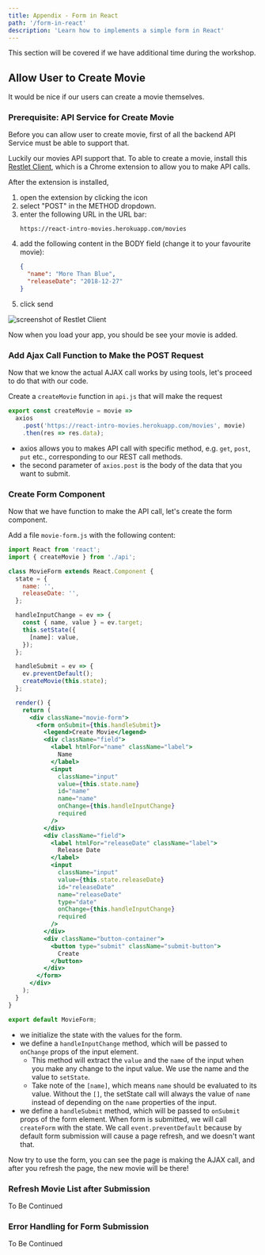 ```yaml
---
title: Appendix - Form in React
path: '/form-in-react'
description: 'Learn how to implements a simple form in React'
---
```


This section will be covered if we have additional time during the workshop.

## Allow User to Create Movie

It would be nice if our users can create a movie themselves.

### Prerequisite: API Service for Create Movie

Before you can allow user to create movie, first of all the backend API Service must be able to support that.

Luckily our movies API support that. To able to create a movie, install this [Restlet Client][restlet-client], which is a Chrome extension to allow you to make API calls.

After the extension is installed,

1. open the extension by clicking the icon
1. select "POST" in the METHOD dropdown.
1. enter the following URL in the URL bar:
   ```
   https://react-intro-movies.herokuapp.com/movies
   ```
1. add the following content in the BODY field (change it to your favourite movie):
   ```json
   {
     "name": "More Than Blue",
     "releaseDate": "2018-12-27"
   }
   ```
1. click send

![screenshot of Restlet Client](restlet-client.png)

Now when you load your app, you should be see your movie is added.

### Add Ajax Call Function to Make the POST Request

Now that we know the actual AJAX call works by using tools, let's proceed to do that with our code.

Create a `createMovie` function in `api.js` that will make the request

```js
export const createMovie = movie =>
  axios
    .post('https://react-intro-movies.herokuapp.com/movies', movie)
    .then(res => res.data);
```

- axios allows you to makes API call with specific method, e.g. `get`, `post`, `put` etc., corresponding to our REST call methods.
- the second parameter of `axios.post` is the body of the data that you want to submit.

### Create Form Component

Now that we have function to make the API call, let's create the form component.

Add a file `movie-form.js` with the following content:

```jsx
import React from 'react';
import { createMovie } from './api';

class MovieForm extends React.Component {
  state = {
    name: '',
    releaseDate: '',
  };

  handleInputChange = ev => {
    const { name, value } = ev.target;
    this.setState({
      [name]: value,
    });
  };

  handleSubmit = ev => {
    ev.preventDefault();
    createMovie(this.state);
  };

  render() {
    return (
      <div className="movie-form">
        <form onSubmit={this.handleSubmit}>
          <legend>Create Movie</legend>
          <div className="field">
            <label htmlFor="name" className="label">
              Name
            </label>
            <input
              className="input"
              value={this.state.name}
              id="name"
              name="name"
              onChange={this.handleInputChange}
              required
            />
          </div>
          <div className="field">
            <label htmlFor="releaseDate" className="label">
              Release Date
            </label>
            <input
              className="input"
              value={this.state.releaseDate}
              id="releaseDate"
              name="releaseDate"
              type="date"
              onChange={this.handleInputChange}
              required
            />
          </div>
          <div className="button-container">
            <button type="submit" className="submit-button">
              Create
            </button>
          </div>
        </form>
      </div>
    );
  }
}

export default MovieForm;
```

- we initialize the state with the values for the form.
- we define a `handleInputChange` method, which will be passed to `onChange` props of the input element.
  - This method will extract the `value` and the `name` of the input when you make any change to the input value. We use the name and the value to `setState`.
  - Take note of the `[name]`, which means `name` should be evaluated to its value. Without the `[]`, the setState call will always the value of `name` instead of depending on the `name` properties of the input.
- we define a `handleSubmit` method, which will be passed to `onSubmit` props of the form element. When form is submitted, we will call `createForm` with the state. We call `event.preventDefault` because by default form submission will cause a page refresh, and we doesn't want that.

Now try to use the form, you can see the page is making the AJAX call, and after you refresh the page, the new movie will be there!

### Refresh Movie List after Submission

To Be Continued

### Error Handling for Form Submission

To Be Continued

[restlet-client]: https://chrome.google.com/webstore/detail/restlet-client-rest-api-t/aejoelaoggembcahagimdiliamlcdmfm?hl=en
